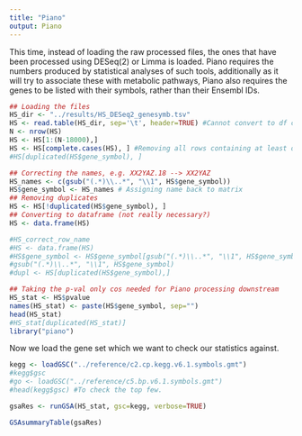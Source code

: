 ```yaml
---
title: "Piano"
output: Piano
---
```


This time, instead of loading the raw processed files, the ones that have been processed using DESeq(2) or Limma is loaded. Piano requires the numbers produced by statistical analyses of such tools, additionally as it will try to associate these with metabolic pathways, Piano also requires the genes to be listed with their symbols, rather than their Ensembl IDs.

```r
## Loading the files
HS_dir <- "../results/HS_DESeq2_genesymb.tsv"
HS <- read.table(HS_dir, sep='\t', header=TRUE) #Cannot convert to df cause there are duplicates.
N <- nrow(HS)
HS <- HS[1:(N-18000),]
HS <- HS[complete.cases(HS), ] #Removing all rows containing at least one NA
#HS[duplicated(HS$gene_symbol), ]

## Correcting the names, e.g. XX2YAZ.18 --> XX2YAZ
HS_names <- c(gsub("(.*)\\..*", "\\1", HS$gene_symbol))
HS$gene_symbol <- HS_names # Assigning name back to matrix
## Removing duplicates
HS <- HS[!duplicated(HS$gene_symbol), ]
## Converting to dataframe (not really necessary?)
HS <- data.frame(HS)

#HS_correct_row_name
#HS <- data.frame(HS)
#HS$gene_symbol <- HS$gene_symbol[gsub("(.*)\\..*", "\\1", HS$gene_symbol)]
#gsub("(.*)\\..*", "\\1", HS$gene_symbol)
#dupl <- HS[duplicated(HS$gene_symbol),]

## Taking the p-val only cos needed for Piano processing downstream
HS_stat <- HS$pvalue
names(HS_stat) <- paste(HS$gene_symbol, sep="")
head(HS_stat)
#HS_stat[duplicated(HS_stat)]
library("piano")
```

Now we load the gene set which we want to check our statistics against.

```r
kegg <- loadGSC("../reference/c2.cp.kegg.v6.1.symbols.gmt")
#kegg$gsc
#go <- loadGSC("../reference/c5.bp.v6.1.symbols.gmt")
#head(kegg$gsc) #To check the top few.

gsaRes <- runGSA(HS_stat, gsc=kegg, verbose=TRUE)
```

```r
GSAsummaryTable(gsaRes)
```